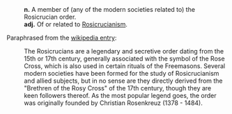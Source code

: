 :'''n.'''  A member of (any of the modern societies related to) the Rosicrucian order.
:'''adj.''' Of or related to [[Rosicrucianism]].

Paraphrased from the [[en:Rosicrucian|wikipedia entry]]: 

:The Rosicrucians are a legendary and secretive order dating from the 15th or 17th century, generally associated with the symbol of the Rose Cross, which is also used in certain rituals of the Freemasons.  Several modern societies have been formed for the study of Rosicrucianism and allied subjects, but in no sense are they directly derived from the "Brethren of the Rosy Cross" of the 17th century, though they are keen followers thereof.  As the most popular legend goes, the order was originally founded by Christian Rosenkreuz (1378 - 1484).